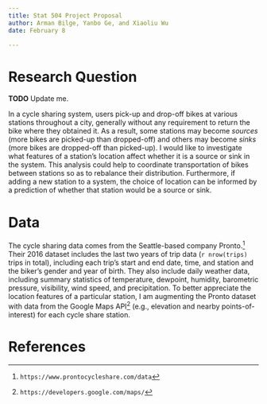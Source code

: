 ```yaml
---
title: Stat 504 Project Proposal
author: Arman Bilge, Yanbo Ge, and Xiaoliu Wu
date: February 8

---
```


\frenchspacing

# Research Question

**TODO** Update me.

In a cycle sharing system, users pick-up and drop-off bikes at various stations throughout a city, generally without any requirement to return the bike where they obtained it.
As a result, some stations may become *sources* (more bikes are picked-up than dropped-off) and others may become *sinks* (more bikes are dropped-off than picked-up).
I would like to investigate what features of a station's location affect whether it is a source or sink in the system.
This analysis could help to coordinate transportation of bikes between stations so as to rebalance their distribution.
Furthermore, if adding a new station to a system, the choice of location can be informed by a prediction of whether that station would be a source or sink.

# Data

The cycle sharing data comes from the Seattle-based company Pronto.^[`https://www.prontocycleshare.com/data`]
Their 2016 dataset includes the last two years of trip data (`r nrow(trips)` trips in total), including each trip's start and end date, time, and station and the biker's gender and year of birth.
They also include daily weather data, including summary statistics of temperature, dewpoint, humidity, barometric pressure, visibility, wind speed, and precipitation.
To better appreciate the location features of a particular station, I am augmenting the Pronto dataset with data from the Google Maps API^[`https://developers.google.com/maps/`] (e.g., elevation and nearby points-of-interest) for each cycle share station.

# References

